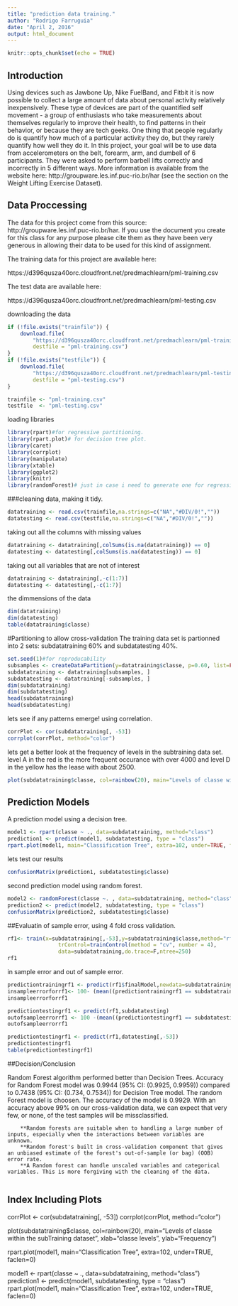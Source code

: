 ```yaml
---
title: "prediction data training."
author: "Rodrigo Farruguia"
date: "April 2, 2016"
output: html_document
---
```



```r
knitr::opts_chunk$set(echo = TRUE)
```

## Introduction

Using devices such as Jawbone Up, Nike FuelBand, and Fitbit it is now possible to collect a large amount of data about personal activity relatively inexpensively. These type of devices are part of the quantified self movement - a group of enthusiasts who take measurements about themselves regularly to improve their health, to find patterns in their behavior, or because they are tech geeks. One thing that people regularly do is quantify how much of a particular activity they do, but they rarely quantify how well they do it. In this project, your goal will be to use data from accelerometers on the belt, forearm, arm, and dumbell of 6 participants. They were asked to perform barbell lifts correctly and incorrectly in 5 different ways. More information is available from the website here: http://groupware.les.inf.puc-rio.br/har (see the section on the Weight Lifting Exercise Dataset).

## Data Proccessing 
The data for this project come from this source: http://groupware.les.inf.puc-rio.br/har. If you use the document you create for this class for any purpose please cite them as they have been very generous in allowing their data to be used for this kind of assignment.

The training data for this project are available here:

https://d396qusza40orc.cloudfront.net/predmachlearn/pml-training.csv

The test data are available here:

https://d396qusza40orc.cloudfront.net/predmachlearn/pml-testing.csv

downloading the data

```r
if (!file.exists("trainfile")) {
    download.file(
        "https://d396qusza40orc.cloudfront.net/predmachlearn/pml-training.csv",
        destfile = "pml-training.csv")
}
if (!file.exists("testfile")) {
    download.file(
        "https://d396qusza40orc.cloudfront.net/predmachlearn/pml-testing.csv",
        destfile = "pml-testing.csv")
}

trainfile <- "pml-training.csv"
testfile  <- "pml-testing.csv"
```
loading libraries

```r
library(rpart)#for regressive partitioning.
library(rpart.plot)# for decision tree plot.
library(caret)
library(corrplot)
library(manipulate)
library(xtable)
library(ggplot2)
library(knitr)
library(randomForest)# just in case i need to generate one for regression
```
###cleaning data, making it tidy.

```r
datatraining <- read.csv(trainfile,na.strings=c("NA","#DIV/0!",""))
datatesting <- read.csv(testfile,na.strings=c("NA","#DIV/0!",""))
```
taking out all the columns with missing values 

```r
datatraining <- datatraining[,colSums(is.na(datatraining)) == 0]
datatesting <- datatesting[,colSums(is.na(datatesting)) == 0]
```
taking out all variables that are not of interest
```r
datatraining <- datatraining[,-c(1:7)]
datatesting <- datatesting[,-c(1:7)]
```

the dimmensions of the data

```r
dim(datatraining)
dim(datatesting)
table(datatraining$classe)
```
#Partitioning to allow cross-validation
The training data set is partionned into 2 sets: subdatatraining 60% and subdatatesting 40%.

```r
set.seed(1)#for reproducability
subsamples <- createDataPartition(y=datatraining$classe, p=0.60, list=FALSE)
subdatatraining <- datatraining[subsamples, ] 
subdatatesting <- datatraining[-subsamples, ]
dim(subdatatraining)
dim(subdatatesting)
head(subdatatraining)
head(subdatatesting)
```
lets see if any patterns emerge! using correlation.

```r
corrPlot <- cor(subdatatraining[, -53])
corrplot(corrPlot, method="color")
```

lets get a better look at the frequency of levels in the subtraining data set. level A in the red is the more frequent occurance with over 4000 and level D in the yellow has the lease with about 2500. 

```r
plot(subdatatraining$classe, col=rainbow(20), main="Levels of classe within the subTraining dataset", xlab="classe levels", ylab="Frequency")
```
## Prediction Models
A prediction model using a decision tree. 

```r
model1 <- rpart(classe ~ ., data=subdatatraining, method="class")
prediction1 <- predict(model1, subdatatesting, type = "class")
rpart.plot(model1, main="Classification Tree", extra=102, under=TRUE, faclen=0)
```

lets test our results 

```r
confusionMatrix(prediction1, subdatatesting$classe)
```

second prediction model using random forest. 

```r
model2 <- randomForest(classe ~. , data=subdatatraining, method="class")
prediction2 <- predict(model2, subdatatesting, type = "class")
confusionMatrix(prediction2, subdatatesting$classe)
```

##Evaluatin of sample error, using 4 fold cross validation. 

```r
rf1<- train(x=subdatatraining[,-53],y=subdatatraining$classe,method="rf",
                trControl=trainControl(method = "cv", number = 4),
                data=subdatatraining,do.trace=F,ntree=250)
rf1
```

in sample error and out of sample error. 

```r
predictiontrainingrf1 <- predict(rf1$finalModel,newdata=subdatatraining)
insampleerrorforrf1<- 100- (mean((predictiontrainingrf1 == subdatatraining$classe)*1)*100)
insampleerrorforrf1

predictiontestingrf1 <- predict(rf1,subdatatesting)
outofsampleerrorrf1 <- 100 -(mean((predictiontestingrf1 == subdatatesting$classe)*1)*100)
outofsampleerrorrf1

predictiontestingrf1 <- predict(rf1,datatesting[,-53])
predictiontestingrf1
table(predictiontestingrf1)

```



##Decision/Conclusion

Random Forest algorithm performed better than Decision Trees.
Accuracy for Random Forest model was 0.9944 (95% CI: (0.9925, 0.9959)) compared to 0.7438 (95% CI: (0.734, 0.7534)) for Decision Tree model. The random Forest model is choosen. The accuracy of the model is 0.9929. With an accuracy above 99% on our cross-validation data, we can expect that very few, or none, of the test samples will be missclassified.

        **Random forests are suitable when to handling a large number of inputs, especially when the interactions between variables are unknown.
        **Random forest's built in cross-validation component that gives an unbiased estimate of the forest's out-of-sample (or bag) (OOB) error rate.
        **A Random forest can handle unscaled variables and categorical variables. This is more forgiving with the cleaning of the data.
        

## Index Including Plots

corrPlot <- cor(subdatatraining[, -53])
corrplot(corrPlot, method="color")

plot(subdatatraining$classe, col=rainbow(20), main="Levels of classe within the subTraining dataset", xlab="classe levels", ylab="Frequency")

rpart.plot(model1, main="Classification Tree", extra=102, under=TRUE, faclen=0)

model1 <- rpart(classe ~ ., data=subdatatraining, method="class")
prediction1 <- predict(model1, subdatatesting, type = "class")
rpart.plot(model1, main="Classification Tree", extra=102, under=TRUE, faclen=0)



